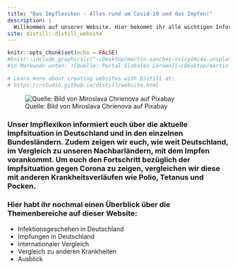 ```yaml
---
title: "Das Impflexikon - Alles rund um Covid-19 und das Impfen!"
description: |
  Willkommen auf unserer Website. Hier bekommt ihr alle wichtigen Informationen rund ums Thema Impfen und dem aktuellen Infektionsgeschehen.
site: distill::distill_website
---
```


```r
knitr::opts_chunk$set(echo = FALSE)
#knitr::include_graphics(c("~/Desktop/martin-sanchez-vsicyd4c4a-unsplash.jpg"))
#in Markwodn unten: ![Quelle: Portal Globales Lernen](~/Desktop/martin-sanchez-vsicyd4c4a-unsplash.jpg)

# Learn more about creating websites with Distill at:
# https://rstudio.github.io/distill/website.html

```

![Quelle: Bild von Miroslava Chrienova auf Pixabay](Images/covid-4948866_1920.jpg)

### Unser Impflexikon informiert euch über die aktuelle Impfsituation in Deutschland und in den einzelnen Bundesländern. Zudem zeigen wir euch, wie weit Deutschland, im Vergleich zu unseren Nachbarländern, mit dem Impfen vorankommt. Um euch den Fortschritt bezüglich der Impfsituation gegen Corona zu zeigen, vergleichen wir diese mit anderen Krankheitsverläufen wie Polio, Tetanus und Pocken.

### Hier habt ihr nochmal einen Überblick über die Themenbereiche auf dieser Website:
* Infektionsgeschehen in Deutschland 
* Impfungen in Deutschland 
* internationaler Vergleich
* Vergleich zu anderen Krankheiten 
* Ausblick 




